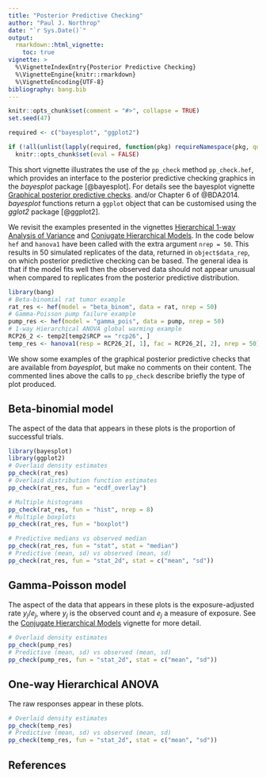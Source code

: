 ```yaml
---
title: "Posterior Predictive Checking"
author: "Paul J. Northrop"
date: "`r Sys.Date()`"
output: 
  rmarkdown::html_vignette:
    toc: true
vignette: >
  %\VignetteIndexEntry{Posterior Predictive Checking}
  %\VignetteEngine{knitr::rmarkdown}
  %\VignetteEncoding{UTF-8}
bibliography: bang.bib
---
```


```r
knitr::opts_chunk$set(comment = "#>", collapse = TRUE)
set.seed(47)

required <- c("bayesplot", "ggplot2")

if (!all(unlist(lapply(required, function(pkg) requireNamespace(pkg, quietly = TRUE)))))
  knitr::opts_chunk$set(eval = FALSE)
```

This short vignette illustrates the use of the `pp_check` method `pp_check.hef`, which provides an interface to the posterior predictive checking graphics in the *bayesplot* package [@bayesplot].  For details see the bayesplot vignette 
[Graphical posterior predictive checks](https://CRAN.R-project.org/package=bayesplot). and/or Chapter 6 of @BDA2014.  *bayesplot* functions return a `ggplot` object that can be customised using the *gglot2* package [@ggplot2].

We revisit the examples presented in the vignettes [Hierarchical 1-way Analysis of Variance](bang-c-anova-vignette.html) and [Conjugate Hierarchical Models](bang-b-hef-vignette.html).  In the code below `hef` and `hanova1` have been called with the extra argument `nrep = 50`.  This results in 50 simulated replicates of the data, returned in `object$data_rep`, on which posterior predictive checking can be based.  The general idea is that if the model fits well then the observed data should not appear unusual when compared to replicates from the posterior predictive distribution.

```r
library(bang)
# Beta-binomial rat tumor example
rat_res <- hef(model = "beta_binom", data = rat, nrep = 50)
# Gamma-Poisson pump failure example
pump_res <- hef(model = "gamma_pois", data = pump, nrep = 50)
# 1-way Hierarchical ANOVA global warming example
RCP26_2 <- temp2[temp2$RCP == "rcp26", ]
temp_res <- hanova1(resp = RCP26_2[, 1], fac = RCP26_2[, 2], nrep = 50)
```

We show some examples of the graphical posterior predictive checks that are available from *bayesplot*, but make no comments on their content.  The commented lines above the calls to `pp_check` describe briefly the type of plot produced.

## Beta-binomial model

The aspect of the data that appears in these plots is the proportion of successful trials.  

```r
library(bayesplot)
library(ggplot2)
# Overlaid density estimates
pp_check(rat_res)
# Overlaid distribution function estimates
pp_check(rat_res, fun = "ecdf_overlay")
```

```r
# Multiple histograms
pp_check(rat_res, fun = "hist", nrep = 8)
# Multiple boxplots
pp_check(rat_res, fun = "boxplot")
```

```r
# Predictive medians vs observed median
pp_check(rat_res, fun = "stat", stat = "median")
# Predictive (mean, sd) vs observed (mean, sd)
pp_check(rat_res, fun = "stat_2d", stat = c("mean", "sd"))
```

## Gamma-Poisson model

The aspect of the data that appears in these plots is the exposure-adjusted rate $y_j / e_j$, where $y_j$ is the observed count and $e_j$ a measure of exposure.  See the [Conjugate Hierarchical Models](bang-hef-vignette.html) vignette for more detail.

```r
# Overlaid density estimates
pp_check(pump_res)
# Predictive (mean, sd) vs observed (mean, sd)
pp_check(pump_res, fun = "stat_2d", stat = c("mean", "sd"))
```

## One-way Hierarchical ANOVA

The raw responses appear in these plots.

```r
# Overlaid density estimates
pp_check(temp_res)
# Predictive (mean, sd) vs observed (mean, sd)
pp_check(temp_res, fun = "stat_2d", stat = c("mean", "sd"))
```

## References

<script type="text/x-mathjax-config">
   MathJax.Hub.Config({  "HTML-CSS": { minScaleAdjust: 125, availableFonts: [] }  });
</script>

